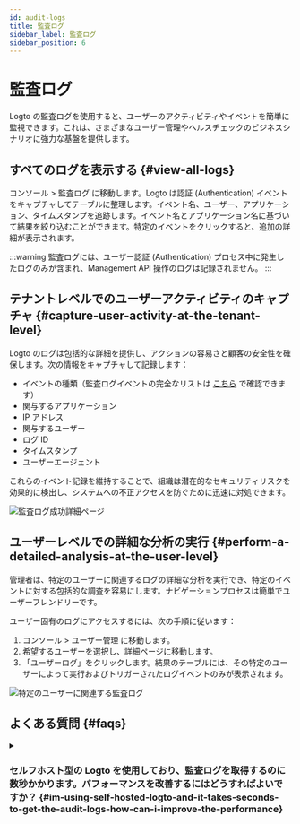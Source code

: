```yaml
---
id: audit-logs
title: 監査ログ
sidebar_label: 監査ログ
sidebar_position: 6
---
```



# 監査ログ

Logto の監査ログを使用すると、ユーザーのアクティビティやイベントを簡単に監視できます。これは、さまざまなユーザー管理やヘルスチェックのビジネスシナリオに強力な基盤を提供します。

## すべてのログを表示する \{#view-all-logs}

<CloudLink to="/audit-logs">コンソール > 監査ログ</CloudLink> に移動します。Logto は認証
(Authentication)
イベントをキャプチャしてテーブルに整理します。イベント名、ユーザー、アプリケーション、タイムスタンプを追跡します。イベント名とアプリケーション名に基づいて結果を絞り込むことができます。特定のイベントをクリックすると、追加の詳細が表示されます。

:::warning
監査ログには、ユーザー認証 (Authentication) プロセス中に発生したログのみが含まれ、Management API 操作のログは記録されません。
:::

## テナントレベルでのユーザーアクティビティのキャプチャ \{#capture-user-activity-at-the-tenant-level}

Logto のログは包括的な詳細を提供し、アクションの容易さと顧客の安全性を確保します。次の情報をキャプチャして記録します：

- イベントの種類（監査ログイベントの完全なリストは [こちら](https://github.com/logto-io/logto/blob/master/packages/console/src/consts/logs.ts) で確認できます）
- 関与するアプリケーション
- IP アドレス
- 関与するユーザー
- ログ ID
- タイムスタンプ
- ユーザーエージェント

これらのイベント記録を維持することで、組織は潜在的なセキュリティリスクを効果的に検出し、システムへの不正アクセスを防ぐために迅速に対処できます。

<img src={auditLogSuccessDetailsPageImage} alt="監査ログ成功詳細ページ" />

## ユーザーレベルでの詳細な分析の実行 \{#perform-a-detailed-analysis-at-the-user-level}

管理者は、特定のユーザーに関連するログの詳細な分析を実行でき、特定のイベントに対する包括的な調査を容易にします。ナビゲーションプロセスは簡単でユーザーフレンドリーです。

ユーザー固有のログにアクセスするには、次の手順に従います：

1. <CloudLink to="/users">コンソール > ユーザー管理</CloudLink> に移動します。
2. 希望するユーザーを選択し、詳細ページに移動します。
3. 「ユーザーログ」をクリックします。結果のテーブルには、その特定のユーザーによって実行およびトリガーされたログイベントのみが表示されます。

<img src={auditLogsRelatedToSpecificUserImage} alt="特定のユーザーに関連する監査ログ" />

## よくある質問 \{#faqs}

<details>
<summary>

### セルフホスト型の Logto を使用しており、監査ログを取得するのに数秒かかります。パフォーマンスを改善するにはどうすればよいですか？ \{#im-using-self-hosted-logto-and-it-takes-seconds-to-get-the-audit-logs-how-can-i-improve-the-performance}

</summary>

OSS ユーザーは、古い監査ログを定期的にクリーンアップするために cronjob を追加する必要があります。

</details>
